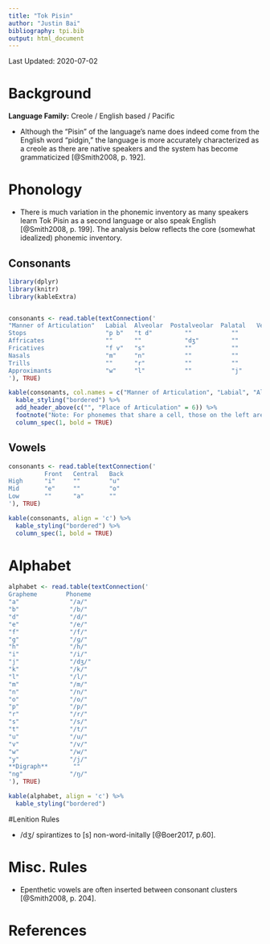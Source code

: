 ```yaml
---
title: "Tok Pisin"
author: "Justin Bai"
bibliography: tpi.bib
output: html_document
---
```


Last Updated: 2020-07-02

# Background

**Language Family:** Creole / English based / Pacific

* Although the "Pisin" of the language's name does indeed come from the English word
"pidgin," the language is more accurately characterized as a creole as there are
native speakers and the system has become grammaticized [@Smith2008, p. 192].

# Phonology

* There is much variation in the phonemic inventory as many speakers learn Tok Pisin as a second language or also speak English [@Smith2008, p. 199]. The analysis below reflects the core (somewhat idealized) phonemic inventory.

## Consonants

```r

library(dplyr)
library(knitr)
library(kableExtra)


consonants <- read.table(textConnection('
"Manner of Articulation"   Labial  Alveolar  Postalveolar  Palatal   Velar   Glottal
Stops                      "p b"   "t d"         ""           ""       "k ɡ"   ""
Affricates                 ""      ""            "dʒ"         ""       ""      ""
Fricatives                 "f v"   "s"           ""           ""       ""      "h"
Nasals                     "m"     "n"           ""           ""       "ŋ"     ""
Trills                     ""      "r"           ""           ""       ""      ""
Approximants               "w"     "l"           ""           "j"      ""      ""
'), TRUE)

kable(consonants, col.names = c("Manner of Articulation", "Labial", "Alveolar", "Postalveolar", "Palatal", "Velar", "Glottal"), align = 'c') %>%
  kable_styling("bordered") %>%
  add_header_above(c("", "Place of Articulation" = 6)) %>%
  footnote("Note: For phonemes that share a cell, those on the left are voiceless, whereas those on the right are voiced.", general_title = "") %>%
  column_spec(1, bold = TRUE)
```

## Vowels

```r
consonants <- read.table(textConnection('
          Front   Central   Back
High      "i"     ""        "u"
Mid       "e"     ""        "o"
Low       ""      "a"       ""
'), TRUE)

kable(consonants, align = 'c') %>%
  kable_styling("bordered") %>%
  column_spec(1, bold = TRUE)
```

# Alphabet

```r

alphabet <- read.table(textConnection('
Grapheme        Phoneme
"a"              "/a/"
"b"              "/b/"
"d"              "/d/"
"e"              "/e/"
"f"              "/f/"
"g"              "/ɡ/"
"h"              "/h/"
"i"              "/i/"
"j"              "/dʒ/"
"k"              "/k/"
"l"              "/l/"
"m"              "/m/"
"n"              "/n/"
"o"              "/o/"
"p"              "/p/"
"r"              "/r/"
"s"              "/s/"
"t"              "/t/"
"u"              "/u/"
"v"              "/v/"
"w"              "/w/"
"y"              "/j/"
**Digraph**       ""
"ng"             "/ŋ/"
'), TRUE)

kable(alphabet, align = 'c') %>%
  kable_styling("bordered")
```

#Lenition Rules

* /dʒ/ spirantizes to [s] non-word-initally [@Boer2017, p.60].

# Misc. Rules

* Epenthetic vowels are often inserted between consonant clusters [@Smith2008, p. 204].

# References
